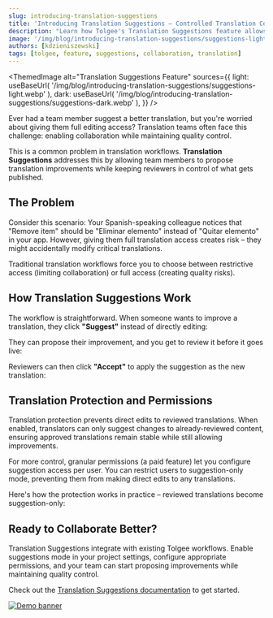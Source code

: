 ```yaml
---
slug: introducing-translation-suggestions
title: 'Introducing Translation Suggestions – Controlled Translation Collaboration'
description: "Learn how Tolgee's Translation Suggestions feature allows team members to propose translation changes while maintaining review control and protecting approved content."
image: '/img/blog/introducing-translation-suggestions/suggestions-light.webp'
authors: [kdzieniszewski]   
tags: [tolgee, feature, suggestions, collaboration, translation]
---
```



<ThemedImage
  alt="Translation Suggestions Feature"
  sources={{
    light: useBaseUrl(
      '/img/blog/introducing-translation-suggestions/suggestions-light.webp'
    ),
    dark: useBaseUrl(
      '/img/blog/introducing-translation-suggestions/suggestions-dark.webp'
    ),
  }}
/>

Ever had a team member suggest a better translation, but you're worried about giving them full editing access? Translation teams often face this challenge: enabling collaboration while maintaining quality control.

<!--truncate-->

This is a common problem in translation workflows. **Translation Suggestions** addresses this by allowing team members to propose translation improvements while keeping reviewers in control of what gets published.

## The Problem

Consider this scenario: Your Spanish-speaking colleague notices that "Remove item" should be "Eliminar elemento" instead of "Quitar elemento" in your app. However, giving them full translation access creates risk – they might accidentally modify critical translations.

Traditional translation workflows force you to choose between restrictive access (limiting collaboration) or full access (creating quality risks).

## How Translation Suggestions Work

The workflow is straightforward. When someone wants to improve a translation, they click **"Suggest"** instead of directly editing:

<ScreenshotWrapper
  src="/img/docs/platform/suggestions/suggestion-menu.webp"
  alt="Translation suggestion menu showing the Suggest button"
/>

They can propose their improvement, and you get to review it before it goes live:

<ScreenshotWrapper
  src="/img/docs/platform/suggestions/suggestion-created.webp"
  alt="Creating a new translation suggestion with AI assistance"
/>

Reviewers can then click **"Accept"** to apply the suggestion as the new translation:

<ScreenshotWrapper
  src="/img/docs/platform/suggestions/suggestion-accept.webp"
  alt="Accepting a translation suggestion"
/>

## Translation Protection and Permissions

Translation protection prevents direct edits to reviewed translations. When enabled, translators can only suggest changes to already-reviewed content, ensuring approved translations remain stable while still allowing improvements.

For more control, granular permissions (a paid feature) let you configure suggestion access per user. You can restrict users to suggestion-only mode, preventing them from making direct edits to any translations.

<ScreenshotWrapper
  src="/img/docs/platform/suggestions/suggestions-granular-permissions.webp"
  alt="Granular permissions for translation suggestions"
/>

Here's how the protection works in practice – reviewed translations become suggestion-only:

<ScreenshotWrapper
  src="/img/docs/platform/suggestions/translation-protection-suggest-only.webp"
  alt="Translation protection set to suggest-only mode"
/>

## Ready to Collaborate Better?

Translation Suggestions integrate with existing Tolgee workflows. Enable suggestions mode in your project settings, configure appropriate permissions, and your team can start proposing improvements while maintaining quality control.

Check out the [Translation Suggestions documentation](/platform/projects_and_organizations/suggestions) to get started.

[![Demo banner](/img/blog/blog-banners/banner-demo.webp)](https://calendly.com/tolgee/30min)
